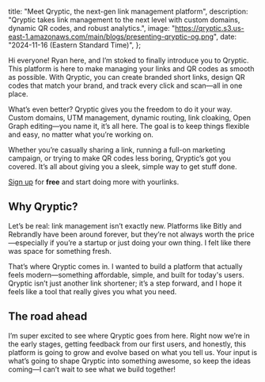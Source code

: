   title: "Meet Qryptic, the next-gen link management platform",
  description:
    "Qryptic takes link management to the next level with custom domains, dynamic QR codes, and robust analytics.",
  image: "https://qryptic.s3.us-east-1.amazonaws.com/main/blogs/presenting-qryptic-og.png",
  date: "2024-11-16 (Eastern Standard Time)",
};

Hi everyone! Ryan here, and I’m stoked to finally introduce you to Qryptic. This platform is here to make managing your links and QR codes as smooth as possible. With Qryptic, you can create branded short links, design QR codes that match your brand, and track every click and scan—all in one place.

What’s even better? Qryptic gives you the freedom to do it your way. Custom domains, UTM management, dynamic routing, link cloaking, Open Graph editing—you name it, it’s all here. The goal is to keep things flexible and easy, no matter what you’re working on.

Whether you’re casually sharing a link, running a full-on marketing campaign, or trying to make QR codes less boring, Qryptic’s got you covered. It’s all about giving you a sleek, simple way to get stuff done.

[Sign up](https://app.qryptic.io/register) for **free** and start doing more with yourlinks.

## Why Qryptic?

Let’s be real: link management isn’t exactly new. Platforms like Bitly and Rebrandly have been around forever, but they’re not always worth the price—especially if you’re a startup or just doing your own thing. I felt like there was space for something fresh.

That’s where Qryptic comes in. I wanted to build a platform that actually feels modern—something affordable, simple, and built for today's users. Qryptic isn’t just another link shortener; it’s a step forward, and I hope it feels like a tool that really gives you what you need.

## The road ahead

I’m super excited to see where Qryptic goes from here. Right now we’re in the early stages, getting feedback from our first users, and honestly, this platform is going to grow and evolve based on what you tell us. Your input is what’s going to shape Qryptic into something awesome, so keep the ideas coming—I can’t wait to see what we build together!
